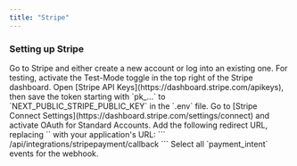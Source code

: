 ```yaml
---
title: "Stripe"
---
```

### Setting up Stripe

<Steps>
    <Step title="Create or log into a Stripe account">
        Go to Stripe and either create a new account or log into an existing one. For testing, activate the Test-Mode toggle in the top right of the Stripe dashboard.
    </Step>
    <Step title="Save API keys">
        Open [Stripe API Keys](https://dashboard.stripe.com/apikeys), then save the token starting with `pk_...` to `NEXT_PUBLIC_STRIPE_PUBLIC_KEY` in the `.env` file.
    </Step>
    <Step title="Activate OAuth for Standard Accounts">
        Go to [Stripe Connect Settings](https://dashboard.stripe.com/settings/connect) and activate OAuth for Standard Accounts.
    </Step>
    <Step title="Add the redirect URL">
        Add the following redirect URL, replacing `<Cal.com URL>` with your application's URL:
        ```
        <Cal.com URL>/api/integrations/stripepayment/callback
        ```
    </Step>
    <Step title="Select webhook events">
        Select all `payment_intent` events for the webhook.
    </Step>
</Steps>
